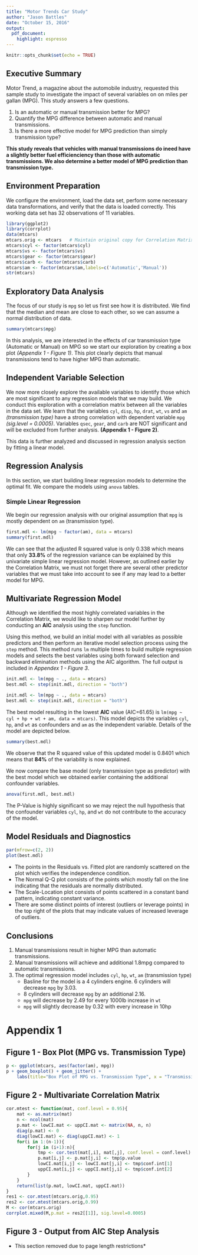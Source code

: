 ```yaml
---
title: "Motor Trends Car Study"
author: "Jason Battles"
date: "October 15, 2016"
output: 
  pdf_document: 
    highlight: espresso
---
```


```r
knitr::opts_chunk$set(echo = TRUE)
```

## Executive Summary
Motor Trend, a magazine about the automobile industry, requested this sample study to investigate the impact of several variables on on miles per gallan (MPG).  This study answers a few questions.

1. Is an automatic or manual transmission better for MPG?
2. Quantify the MPG difference between automatic and manual transmissions.
3. Is there a more effective model for MPG prediction than simply transmission type?

**This study reveals that vehicles with manual transmissions do ineed have a slightly better fuel efficienciency than those with automatic transmissions.  We also determine a better model of MPG prediction than transmission type.**

## Environment Preparation
We configure the environment, load the data set, perform some necessary data transformations, and verify that the data is loaded correctly.  This working data set has 32 observations of 11 variables.
```r
library(ggplot2)
library(corrplot)
data(mtcars)
mtcars.orig <- mtcars   # Maintain original copy for Correlation Matrix
mtcars$cyl <- factor(mtcars$cyl)
mtcars$vs <- factor(mtcars$vs)
mtcars$gear <- factor(mtcars$gear)
mtcars$carb <- factor(mtcars$carb)
mtcars$am <- factor(mtcars$am,labels=c('Automatic','Manual'))
str(mtcars)
```

## Exploratory Data Analysis
The focus of our study is `mpg` so let us first see how it is distributed. We find that the  median and mean are close to each other, so we can assume a normal distribution of data.  
```r
summary(mtcars$mpg)
```

In this analysis, we are interested in the effects of car transmission type (Automatic or Manual) on MPG so we start our exploration by creating a box plot *(Appendix 1 - Figure 1)*. This plot clearly depicts that manual transmissions tend to have higher MPG than automatic. 

## Independent Variable Selection

We now more closely explore the available variables to identify those which are most significant to any regression models that we may build.  We conduct this exploration with a correlation matrix between all the variables in the data set.  We learn that the variables `cyl`, `disp`, `hp`, `drat`, `wt`, `vs` and `am` *(transmission type)* have a strong correlation with dependent variable `mpg` *(sig.level = 0.0005)*.  Variables `qsec`, `gear`, and `carb` are NOT significant and will be excluded from further analysis.   **(Appendix 1 - Figure 2)**.

This data is further analyzed and discussed in regression analysis section by fitting a linear model.

## Regression Analysis

In this section, we start building linear regression models to determine the optimal fit.  We compare the models using `anova` tables. 

### Simple Linear Regression
We begin our regression analysis with our original assumption that `mpg` is mostly dependent on `am` (transmission type). 
```r
first.mdl <- lm(mpg ~ factor(am), data = mtcars)
summary(first.mdl)
```

We can see that the adjusted R squared value is only 0.338 which means that only **33.8%** of the regression variance can be explained by this univariate simple linear regression model. However, as outlined earlier by the Correlation Matrix, we must not forget there are several other predictor variables that we must take into account to see if any may lead to a better model for MPG.  

## Multivariate Regression Model
Although we identified the most highly correlated variables in the Correlation Matrix, we would like to sharpen our model further by conducting an **AIC** analysis using the `step` function.

Using this method, we build an initial model with all variables as possible predictors and then perform an iterative model selection process using the `step` method.  This method runs `lm` multiple times to build multiple regression models and selects the best variables using both forward selection and backward elimination methods using the AIC algorithm.  The full output is included in *Appendex 1 - Figure 3*. 
```r
init.mdl <- lm(mpg ~ ., data = mtcars)
best.mdl <- step(init.mdl, direction = "both")
```

```r
init.mdl <- lm(mpg ~ ., data = mtcars)
best.mdl <- step(init.mdl, direction = "both")
```
The best model resulting in the lowest **AIC** value (AIC=61.65) is `lm(mpg ~ cyl + hp + wt + am, data = mtcars)`.  This model depicts the variables `cyl`, `hp`, and `wt` as confounders and `am` as the independent variable. Details of the model are depicted below.

```r
summary(best.mdl)
```
We observe that the R squared value of this updated model is 0.8401 which means that **84%** of the variability is now explained.   

We now compare the base model (only transmission type as predictor) with the best model which we obtained earlier containing the additional confounder variables.
```r
anova(first.mdl, best.mdl)
```

The P-Value is highly significant so we may reject the null hypothesis that the confounder variables `cyl`, `hp`, and `wt` do not contribute to the accuracy of the model.  

## Model Residuals and Diagnostics
```r
par(mfrow=c(2, 2))
plot(best.mdl)
```
* The points in the Residuals vs. Fitted plot are randomly scattered on the plot which verifies the independence condition.
* The Normal Q-Q plot consists of the points which mostly fall on the line indicating that the residuals are normally distributed.
* The Scale-Location plot consists of points scattered in a constant band pattern, indicating constant variance. 
* There are some distinct points of interest (outliers or leverage points) in the top right of the plots that may indicate values of increased leverage of outliers.

## Conclusions
1. Manual transmissions result in higher MPG than automatic transmissions.
2. Manual transmissions will achieve and additional 1.8mpg compared to automatic transmissions.
3. The optimal regression model includes `cyl`, `hp`, `wt`, `am` (transmission type)
    + Basline for the model is a 4 cylinders engine.  6 cylinders will decrease `mpg` by 3.03.  
    + 8 cylinders will decrease `mpg` by an additional 2.16.
    + `mpg` will decrease by 2.49 for every 1000lb increase in `wt`
    + `mpg` will slightly decrease by 0.32 with every increase in 10hp

\newpage

# Appendix 1

## Figure 1 - Box Plot (MPG vs. Transmission Type)
```r
p <- ggplot(mtcars, aes(factor(am), mpg))
p + geom_boxplot() + geom_jitter() +
    labs(title="Box Plot of MPG vs. Transmission Type", x = "Transmission")
```

## Figure 2 - Multivariate Correlation Matrix
```r
cor.mtest <- function(mat, conf.level = 0.95){
    mat <- as.matrix(mat)
    n <- ncol(mat)
    p.mat <- lowCI.mat <- uppCI.mat <- matrix(NA, n, n)
    diag(p.mat) <- 0
    diag(lowCI.mat) <- diag(uppCI.mat) <- 1
    for(i in 1:(n-1)){
        for(j in (i+1):n){
            tmp <- cor.test(mat[,i], mat[,j], conf.level = conf.level)
            p.mat[i,j] <- p.mat[j,i] <- tmp$p.value
            lowCI.mat[i,j] <- lowCI.mat[j,i] <- tmp$conf.int[1]
            uppCI.mat[i,j] <- uppCI.mat[j,i] <- tmp$conf.int[2]
        }
    }
    return(list(p.mat, lowCI.mat, uppCI.mat))
}
res1 <- cor.mtest(mtcars.orig,0.95)
res2 <- cor.mtest(mtcars.orig,0.99)
M <- cor(mtcars.orig)
corrplot.mixed(M,p.mat = res2[[1]], sig.level=0.0005)
```

## Figure 3 - Output from AIC Step Analysis

* This section removed due to page length restrictions*
